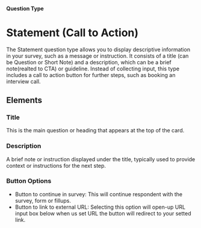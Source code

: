 
#### Question Type

# Statement (Call to Action)

The Statement question type allows you to display descriptive information in your survey, such as a message or instruction. It consists of a title (can be Question or Short Note) and a description, which can be a brief note(realted to CTA) or guideline. Instead of collecting input, this type includes a call to action button for further steps, such as booking an interview call.

<SurveyEmbed surveyUrl="https://app.formbricks.com/s/k3p7r7riyy504u4zziqat8zj" />

## Elements

<MdxImage
  src={StatementCTA}
  alt="Overview of Statement question type"
  quality="100"
  className="max-w-full rounded-lg sm:max-w-3xl"
/>

### Title

This is the main question or heading that appears at the top of the card.

### Description

A brief note or instruction displayed under the title, typically used to provide context or instructions for the next step.

### Button Options

- Button to continue in survey: This will continue respondent with the survey, form or fillups.
- Button to link to external URL: Selecting this option will open-up URL input box below when us set URL the button will redirect to your setted link.
